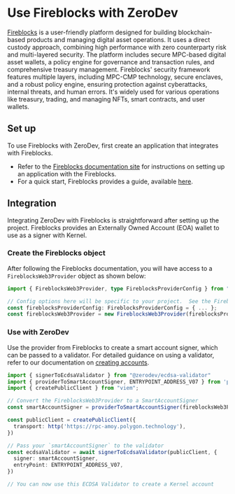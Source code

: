 # Use Fireblocks with ZeroDev

[Fireblocks](https://www.fireblocks.com/) is a user-friendly platform designed for building blockchain-based products and managing digital asset operations. It uses a direct custody approach, combining high performance with zero counterparty risk and multi-layered security. The platform includes secure MPC-based digital asset wallets, a policy engine for governance and transaction rules, and comprehensive treasury management. Fireblocks' security framework features multiple layers, including MPC-CMP technology, secure enclaves, and a robust policy engine, ensuring protection against cyberattacks, internal threats, and human errors. It's widely used for various operations like treasury, trading, and managing NFTs, smart contracts, and user wallets.

## Set up

To use Fireblocks with ZeroDev, first create an application that integrates with Fireblocks.

- Refer to the [Fireblocks documentation site](https://developers.fireblocks.com/) for instructions on setting up an application with the Fireblocks.
- For a quick start, Fireblocks provides a guide, available [here](https://developers.fireblocks.com/docs/quickstart).

## Integration
Integrating ZeroDev with Fireblocks is straightforward after setting up the project. Fireblocks provides an Externally Owned Account (EOA) wallet to use as a signer with Kernel.

### Create the Fireblocks object
After following the Fireblocks documentation, you will have access to a `FireblocksWeb3Provider` object as shown below:

```typescript
import { FireblocksWeb3Provider, type FireblocksProviderConfig } from "@fireblocks/fireblocks-web3-provider";

// Config options here will be specific to your project.  See the Fireblocks docs for more info.
const fireblocksProviderConfig: FireblocksProviderConfig = { ... };
const fireblocksWeb3Provider = new FireblocksWeb3Provider(fireblocksProviderConfig);
```

### Use with ZeroDev

Use the provider from Fireblocks to create a smart account signer, which can be passed to a validator. For detailed guidance on using a validator, refer to our documentation on [creating accounts](/sdk/core-api/create-account#api).

```typescript
import { signerToEcdsaValidator } from "@zerodev/ecdsa-validator"
import { providerToSmartAccountSigner, ENTRYPOINT_ADDRESS_V07 } from 'permissionless';
import { createPublicClient } from "viem";

// Convert the FireblocksWeb3Provider to a SmartAccountSigner
const smartAccountSigner = providerToSmartAccountSigner(fireblocksWeb3Provider);

const publicClient = createPublicClient({
  transport: http('https://rpc-amoy.polygon.technology'),
})

// Pass your `smartAccountSigner` to the validator
const ecdsaValidator = await signerToEcdsaValidator(publicClient, {
  signer: smartAccountSigner,
  entryPoint: ENTRYPOINT_ADDRESS_V07,
})

// You can now use this ECDSA Validator to create a Kernel account

```

